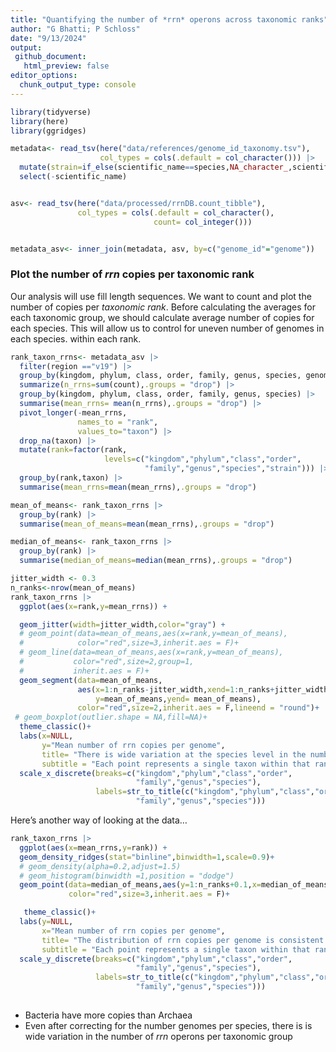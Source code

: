 ```yaml
---
title: "Quantifying the number of *rrn* operons across taxonomic ranks"
author: "G Bhatti; P Schloss"
date: "9/13/2024"
output:
 github_document:
   html_preview: false
editor_options: 
  chunk_output_type: console
---
```


```r
library(tidyverse)
library(here)
library(ggridges)

metadata<- read_tsv(here("data/references/genome_id_taxonomy.tsv"),
                    col_types = cols(.default = col_character())) |> 
  mutate(strain=if_else(scientific_name==species,NA_character_,scientific_name)) |> 
  select(-scientific_name)


asv<- read_tsv(here("data/processed/rrnDB.count_tibble"),
               col_types = cols(.default = col_character(),
                                count= col_integer()))


metadata_asv<- inner_join(metadata, asv, by=c("genome_id"="genome"))
```

### Plot the number of *rrn* copies per taxonomic rank

Our analysis will use fill length sequences. We want to count and plot the number
of copies per *taxonomic rank*. Before calculating the averages for each taxonomic 
group, we should calculate average number of copies for each species. This will 
allow us to control for uneven number of genomes in each species.
within each rank.

```r
rank_taxon_rrns<- metadata_asv |> 
  filter(region =="v19") |> 
  group_by(kingdom, phylum, class, order, family, genus, species, genome_id) |> 
  summarize(n_rrns=sum(count),.groups = "drop") |> 
  group_by(kingdom, phylum, class, order, family, genus, species) |> 
  summarise(mean_rrns= mean(n_rrns),.groups = "drop") |> 
  pivot_longer(-mean_rrns,
               names_to = "rank",
               values_to="taxon") |> 
  drop_na(taxon) |> 
  mutate(rank=factor(rank,
                     levels=c("kingdom","phylum","class","order",
                              "family","genus","species","strain"))) |> 
  group_by(rank,taxon) |> 
  summarise(mean_rrns=mean(mean_rrns),.groups = "drop")

mean_of_means<- rank_taxon_rrns |> 
  group_by(rank) |> 
  summarise(mean_of_means=mean(mean_rrns),.groups = "drop")

median_of_means<- rank_taxon_rrns |> 
  group_by(rank) |> 
  summarise(median_of_means=median(mean_rrns),.groups = "drop")

```



```r
jitter_width <- 0.3
n_ranks<-nrow(mean_of_means)
rank_taxon_rrns |> 
  ggplot(aes(x=rank,y=mean_rrns)) +   

  geom_jitter(width=jitter_width,color="gray") +
  # geom_point(data=mean_of_means,aes(x=rank,y=mean_of_means),
  #            color="red",size=3,inherit.aes = F)+
  # geom_line(data=mean_of_means,aes(x=rank,y=mean_of_means),
  #           color="red",size=2,group=1,
  #           inherit.aes = F)+
  geom_segment(data=mean_of_means,
               aes(x=1:n_ranks-jitter_width,xend=1:n_ranks+jitter_width,
                   y=mean_of_means,yend= mean_of_means),
               color="red",size=2,inherit.aes = F,lineend = "round")+
 # geom_boxplot(outlier.shape = NA,fill=NA)+
  theme_classic()+
  labs(x=NULL,
       y="Mean number of rrn copies per genome",
       title= "There is wide variation at the species level in the number of rrn copies",
       subtitle = "Each point represents a single taxon within that rank, numbers based\non average species copy number")+
  scale_x_discrete(breaks=c("kingdom","phylum","class","order",
                            "family","genus","species"),
                   labels=str_to_title(c("kingdom","phylum","class","order",
                            "family","genus","species")))
```

Here's another way of looking at the data...

```r
rank_taxon_rrns |> 
  ggplot(aes(x=mean_rrns,y=rank)) +  
  geom_density_ridges(stat="binline",binwidth=1,scale=0.9)+
  # geom_density(alpha=0.2,adjust=1.5)
  # geom_histogram(binwidth =1,position = "dodge")
  geom_point(data=median_of_means,aes(y=1:n_ranks+0.1,x=median_of_means),
             color="red",size=3,inherit.aes = F)+

   theme_classic()+
  labs(y=NULL,
       x="Mean number of rrn copies per genome",
       title= "The distribution of rrn copies per genome is consistent across ranks",
       subtitle = "Each point represents a single taxon within that rank, numbers based\non average species copy number")+
  scale_y_discrete(breaks=c("kingdom","phylum","class","order",
                            "family","genus","species"),
                   labels=str_to_title(c("kingdom","phylum","class","order",
                            "family","genus","species")))
  
```

* Bacteria have more copies than Archaea
* Even after correcting for the number genomes per species, there is is wide variation in the number of *rrn* operons per taxonomic group

